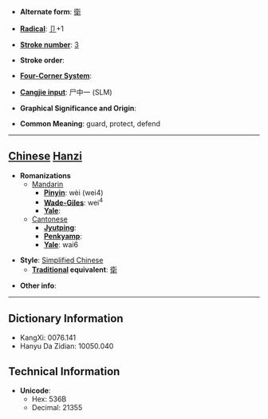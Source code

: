 * '''Alternate form''': [[衛]]

* '''[[Wiktionary:Chinese radical index| Radical]]''': [[Wiktionary:Chinese radical index 卩|卩]]+1

* '''[[Wiktionary:Chinese total strokes index|Stroke number]]''': [[Wiktionary:Chinese total strokes index 3|3]]

* '''Stroke order''': 

* '''[[Wiktionary:Chinese four corner index|Four-Corner System]]''': 

* '''[[Wiktionary:Chinese Cangjie index|Cangjie input]]''': 尸中一 (SLM)

* '''Graphical Significance and Origin''': 

* '''Common Meaning''': guard, protect, defend

----

== [[Chinese]] [[Hanzi]] ==

* '''Romanizations'''
** [[Mandarin]]
*** '''[[Pinyin]]''': wèi (wei4)
*** '''[[Wade-Giles]]''': wei<sup>4</sup>
*** '''[[Yale]]''': 
**[[Cantonese]]
***'''[[Jyutping]]''':
***'''[[Penkyamp]]''': 
***'''[[Yale]]''': wai6

* '''Style''': [[Simplified Chinese]] 
** '''[[Traditional Chinese|Traditional]] equivalent''': [[衛]]

* '''Other info''': 

----

== Dictionary Information ==

* KangXi: 0076.141
* Hanyu Da Zidian: 10050.040

== Technical Information ==

* '''Unicode''':
** Hex: 536B
** Decimal: 21355